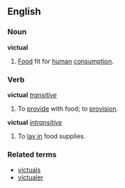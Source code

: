 ==English==
===Noun===
'''victual'''
#[[Food]] fit for [[human]] [[consumption]].
===Verb===
'''victual''' ''[[transitive]]''
#To [[provide]] with food; to [[provision]].
'''victual''' ''[[intransitive]]''
#To [[lay in]] food supplies.
===Related terms===
*[[victuals]]
*[[victualer]]
